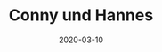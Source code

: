 ---
title: Conny und Hannes
date: 2020-03-10
image: /images/hochzeitsblog/black/black29.jpg
width: 2000
height: 2000
category: Black
couple_category: 
weight: 7209
---